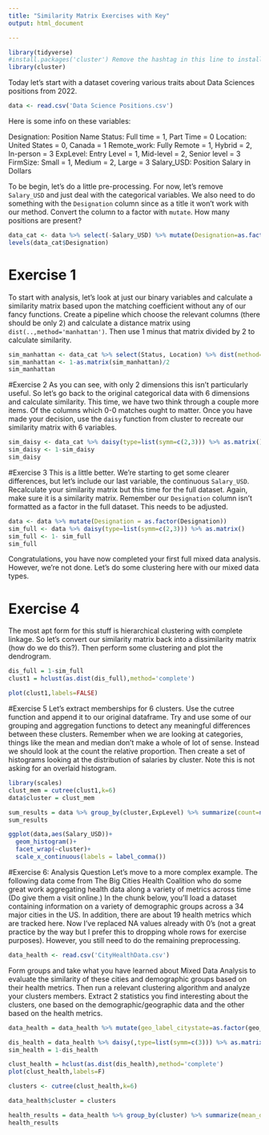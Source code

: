---
title: "Similarity Matrix Exercises with Key"
output: html_document

---

```{r}
library(tidyverse)
#install.packages('cluster') Remove the hashtag in this line to install package if needed.
library(cluster)
```

Today let's start with a dataset covering various traits about Data Sciences positions from 2022.
```{r}
data <- read.csv('Data Science Positions.csv')
```

Here is some info on these variables:

Designation: Position Name
Status: Full time = 1, Part Time = 0
Location: United States = 0, Canada = 1
Remote_work: Fully Remote = 1, Hybrid = 2, In-person = 3
ExpLevel: Entry Level = 1, Mid-level = 2, Senior level = 3
FirmSize: Small = 1, Medium = 2, Large = 3
Salary_USD: Position Salary in Dollars

To be begin, let's do a little pre-processing. For now, let's remove `Salary_USD` and just deal with the categorical variables. We also need to do something with the `Designation` column since as a title it won't work with our method. Convert the column to a factor with `mutate`. How many positions are present?
```{r}
data_cat <- data %>% select(-Salary_USD) %>% mutate(Designation=as.factor(Designation))
levels(data_cat$Designation)
```

# Exercise 1
To start with analysis, let's look at just our binary variables and calculate a similarity matrix based upon the matching coefficient without any of our fancy functions. Create a pipeline which choose the relevant columns (there should be only 2) and calculate a distance matrix using `dist(..,method='manhattan')`. Then use 1 minus that matrix divided by 2 to calculate similarity.
```{r}
sim_manhattan <- data_cat %>% select(Status, Location) %>% dist(method='manhattan')
sim_manhattan <- 1-as.matrix(sim_manhattan)/2
sim_manhattan
```

#Exercise 2
As you can see, with only 2 dimensions this isn't particularly useful. So let's go back to the original categorical data with 6 dimensions and calculate similarity. This time, we have two think through a couple more items. Of the columns which 0-0 matches ought to matter. Once you have made your decision, use the `daisy` function from cluster to recreate our similarity matrix with 6 variables.
```{r}
sim_daisy <- data_cat %>% daisy(type=list(symm=c(2,3))) %>% as.matrix()
sim_daisy <- 1-sim_daisy
sim_daisy
```

#Exercise 3
This is a little better. We're starting to get some clearer differences, but let's include our last variable, the continuous `Salary_USD`. Recalculate your similarity matrix but this time for the full dataset. Again, make sure it is a similarity matrix. Remember our `Designation` column isn't formatted as a factor in the full dataset. This needs to be adjusted.
```{r}
data <- data %>% mutate(Designation = as.factor(Designation))
sim_full <- data %>% daisy(type=list(symm=c(2,3))) %>% as.matrix()
sim_full <- 1- sim_full
sim_full
```

Congratulations, you have now completed your first full mixed data analysis. However, we're not done. Let's do some clustering here with our mixed data types.

# Exercise 4
The most apt form for this stuff is hierarchical clustering with complete linkage. So let's convert our similarity matrix back into a dissimilarity matrix (how do we do this?). Then perform some clustering and plot the dendrogram.
```{r}
dis_full = 1-sim_full
clust1 = hclust(as.dist(dis_full),method='complete')

plot(clust1,labels=FALSE)
```

#Exercise 5
Let's extract memberships for 6 clusters. Use the cutree function and append it to our original dataframe. Try and use some of our grouping and aggregation functions to detect any meaningful differences between these clusters. Remember when we are looking at categories, things like the mean and median don't make a whole of lot of sense. Instead we should look at the count the relative proportion. Then create a set of histograms looking at the distribution of salaries by cluster. Note this is not asking for an overlaid histogram.
```{r}
library(scales)
clust_mem = cutree(clust1,k=6)
data$cluster = clust_mem

sum_results = data %>% group_by(cluster,ExpLevel) %>% summarize(count=n())
sum_results

ggplot(data,aes(Salary_USD))+
  geom_histogram()+
  facet_wrap(~cluster)+
  scale_x_continuous(labels = label_comma())
```


#Exercise 6: Analysis Question
Let's move to a more complex example. The following data come from The Big Cities Health Coalition who do some great work aggregating health data along a variety of metrics across time (Do give them a visit online.) In the chunk below, you'll load a dataset containing information on a variety of demographic groups across a 34 major cities in the US. In addition, there are about 19 health metrics which are tracked here. Now I've replaced NA values already with 0's (not a great practice by the way but I prefer this to dropping whole rows for exercise purposes). However, you still need to do the remaining preprocessing.

```{r}
data_health <- read.csv('CityHealthData.csv')
```

Form groups and take what you have learned about Mixed Data Analysis to evaluate the similarity of these cities and demographic groups based on their health metrics. Then run a relevant clustering algorithm and analyze your clusters members. Extract 2 statistics you find interesting about the clusters, one based on the demographic/geographic data and the other based on the health metrics.

```{r}
data_health = data_health %>% mutate(geo_label_citystate=as.factor(geo_label_citystate),strata_race_label=as.factor(strata_race_label),strata_sex_label=as.factor(strata_sex_label))

dis_health = data_health %>% daisy(,type=list(symm=c(3))) %>% as.matrix()
sim_health = 1-dis_health

clust_health = hclust(as.dist(dis_health),method='complete')
plot(clust_health,labels=F)

clusters <- cutree(clust_health,k=6)

data_health$cluster = clusters

health_results = data_health %>% group_by(cluster) %>% summarize(mean_d1 = mean(All.Cancer.Deaths),mean_L = mean(Life.Expectancy),mean_d2 = mean(Homicides), mean_d3=mean(Drug.Overdose.Deaths))
health_results

```

